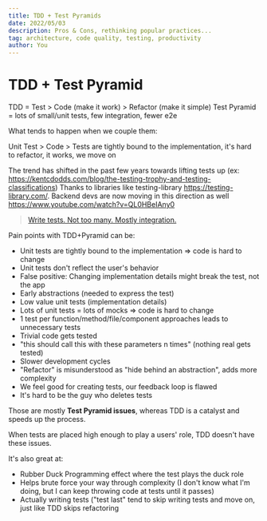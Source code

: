 ---
title: TDD + Test Pyramids
date: 2022/05/03
description: Pros & Cons, rethinking popular practices...
tag: architecture, code quality, testing, productivity
author: You
---

# TDD + Test Pyramid

TDD = Test > Code (make it work) > Refactor (make it simple)
Test Pyramid = lots of small/unit tests, few integration, fewer e2e

What tends to happen when we couple them:

Unit Test > Code > Tests are tightly bound to the implementation, it's hard to refactor, it works, we move on

The trend has shifted in the past few years towards lifting tests up (ex: https://kentcdodds.com/blog/the-testing-trophy-and-testing-classifications)
Thanks to libraries like testing-library https://testing-library.com/.
Backend devs are now moving in this direction as well https://www.youtube.com/watch?v=QL0HBeIAny0

> [Write tests. Not too many. Mostly integration.](https://twitter.com/rauchg/status/807626710350839808)

Pain points with TDD+Pyramid can be:

- Unit tests are tightly bound to the implementation => code is hard to change
- Unit tests don't reflect the user's behavior
- False positive: Changing implementation details might break the test, not the app
- Early abstractions (needed to express the test)
- Low value unit tests (implementation details)
- Lots of unit tests = lots of mocks => code is hard to change
- 1 test per function/method/file/component approaches leads to unnecessary tests
- Trivial code gets tested
- "this should call this with these parameters n times" (nothing real gets tested)
- Slower development cycles
- "Refactor" is misunderstood as "hide behind an abstraction", adds more complexity
- We feel good for creating tests, our feedback loop is flawed
- It's hard to be the guy who deletes tests

Those are mostly **Test Pyramid issues**, whereas TDD is a catalyst and speeds up the process.

When tests are placed high enough to play a users' role, TDD doesn't have these issues.

It's also great at:

- Rubber Duck Programming effect where the test plays the duck role
- Helps brute force your way through complexity (I don't know what I'm doing, but I can keep throwing code at tests until it passes)
- Actually writing tests ("test last" tend to skip writing tests and move on, just like TDD skips refactoring
